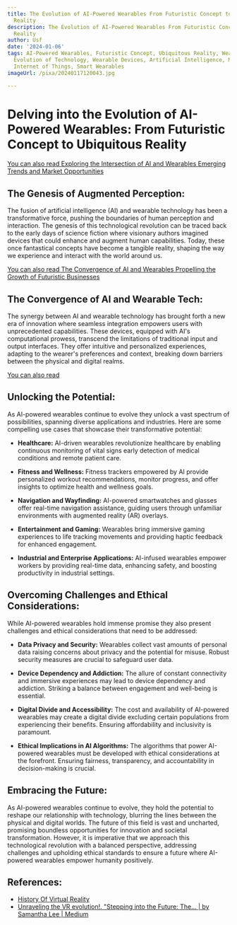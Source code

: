 ```yaml
---
title: The Evolution of AI-Powered Wearables From Futuristic Concept to Ubiquitous
  Reality
description: The Evolution of AI-Powered Wearables From Futuristic Concept to Ubiquitous
  Reality
author: Usf
date: '2024-01-06'
tags: AI-Powered Wearables, Futuristic Concept, Ubiquitous Reality, Wearable Technology,
  Evolution of Technology, Wearable Devices, Artificial Intelligence, Mobile Technology,
  Internet of Things, Smart Wearables
imageUrl: /pixa/20240117120043.jpg

---
```

# Delving into the Evolution of AI-Powered Wearables: From Futuristic Concept to Ubiquitous Reality #


[You can  also read Exploring the Intersection of AI and Wearables Emerging Trends and Market  Opportunities](Exploring%20the%20Intersection%20of%20AI%20and%20Wearables%20Emerging%20Trends%20and%20Market%20Opportunities)


## The Genesis of Augmented Perception: ##

The fusion of artificial intelligence (AI)  and wearable technology has been a transformative  force, pushing the boundaries of human perception and interaction. The genesis of this  technological revolution can be traced back to the early days  of science fiction where visionary authors imagined devices that could enhance and augment human capabilities. Today,  these once fantastical concepts have become  a tangible reality,  shaping the way we  experience and  interact with the world around us.

[You can also read The Convergence of  AI and  Wearables Propelling the Growth of Futuristic  Businesses](The%20Convergence%20of%20AI%20and%20Wearables%20Propelling%20the%20Growth%20of%20Futuristic%20Businesses)


##  The Convergence of AI and Wearable Tech: ##

The synergy between  AI and wearable technology has brought forth a new era of  innovation where seamless integration empowers users with unprecedented capabilities. These devices, equipped with AI's computational prowess, transcend the  limitations of traditional input and output interfaces.  They  offer intuitive and personalized experiences,  adapting to the wearer's preferences and context, breaking down barriers between the physical and digital realms.


[You can  also read ]()


## Unlocking the Potential: ##

As AI-powered wearables continue to evolve they unlock a  vast spectrum of possibilities, spanning diverse  applications and industries. Here are some compelling use cases that showcase their transformative potential:

- **Healthcare:** AI-driven wearables revolutionize healthcare by enabling continuous monitoring  of vital signs early detection of medical conditions and remote patient care.

- **Fitness and  Wellness:** Fitness trackers  empowered by AI  provide personalized workout recommendations, monitor progress, and offer insights to optimize health and wellness goals.

- **Navigation and Wayfinding:** AI-powered smartwatches and glasses offer real-time navigation  assistance, guiding users through unfamiliar environments with augmented reality (AR) overlays.

- **Entertainment and Gaming:** Wearables bring immersive gaming experiences to life tracking movements and providing haptic feedback for enhanced  engagement.

- **Industrial and Enterprise Applications:** AI-infused  wearables empower workers by providing real-time data, enhancing safety,  and boosting productivity in industrial settings.

## Overcoming Challenges and Ethical Considerations: ##

While  AI-powered wearables hold immense  promise they also present challenges and  ethical considerations  that need to be addressed:

-  **Data Privacy and Security:** Wearables collect  vast amounts of personal data raising concerns about privacy and  the  potential for misuse. Robust security measures are crucial to safeguard user data.

- **Device Dependency  and Addiction:** The allure of constant connectivity and immersive  experiences  may lead to device dependency and addiction. Striking a balance between engagement and well-being is essential.

- **Digital Divide  and Accessibility:** The cost and availability of AI-powered wearables may create a  digital divide excluding certain populations from experiencing their benefits. Ensuring affordability and inclusivity is paramount.

- **Ethical Implications in  AI Algorithms:** The algorithms that power AI-powered wearables must be  developed with ethical considerations at the forefront.  Ensuring fairness, transparency, and accountability in decision-making is crucial.

## Embracing the Future: ##

As AI-powered wearables continue to evolve,  they hold the potential to reshape our relationship with technology, blurring the lines between the  physical and digital worlds. The future of this  field is vast and uncharted, promising boundless  opportunities for innovation and societal transformation. However, it is imperative that we approach this technological revolution with a balanced perspective,  addressing challenges and upholding  ethical standards to ensure a future where AI-powered wearables empower humanity positively.

## References:
- [History Of Virtual Reality](https://www.vrs.org.uk/virtual-reality/history.html)
- [Unraveling the VR evolution!. "Stepping into the Future: The… | by Samantha Lee | Medium](https://medium.com/@nialoves222/the-evolution-of-virtual-reality-from-fiction-to-reality-96007aa1d6af)
